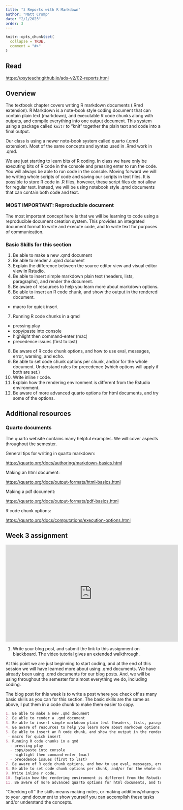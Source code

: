 ```yaml
---
title: "3 Reports with R Markdown"
author: "Matt Crump"
date: "2/1/2023"
order: 3 
---
```


```r
knitr::opts_chunk$set(
  collapse = TRUE,
  comment = "#>"
)
```

## Read

<https://psyteachr.github.io/ads-v2/02-reports.html>

## Overview

The textbook chapter covers writing R markdown documents (.Rmd extension). R Markdown is a note-book style coding document that can contain plain text (markdown), and executable R code chunks along with outputs, and compile everything into one output document. This system using a package called `knitr` to "knit" together the plain text and code into a final output.

Our class is using a newer note-book system called quarto (.qmd extension). Most of the same concepts and syntax used in .Rmd work in .qmd.

We are just starting to learn bits of R coding. In class we have only be executing bits of R code in the console and pressing enter to run the code. You will always be able to run code in the console. Moving forward we will be writing whole scripts of code and saving our scripts in text files. It is possible to store R code in .R files, however, these script files do not allow for regular text. Instead, we will be using notebook style .qmd documents that can contain both code and text.

### MOST IMPORTANT: Reproducible document

The most important concept here is that we will be learning to code using a reproducible document creation system. This provides an integrated document format to write and execute code, and to write text for purposes of communication.

### Basic Skills for this section

1.  Be able to make a new .qmd document
2.  Be able to render a .qmd document
3.  Explain the difference between the source editor view and visual editor view in Rstudio.
4.  Be able to insert simple markdown plain text (headers, lists, paragraphs), and render the document.
5.  Be aware of resources to help you learn more about markdown options.
6.  Be able to insert an R code chunk, and show the output in the rendered document.

-   macro for quick insert

7.  Running R code chunks in a qmd

-   pressing play
-   copy/paste into console
-   highlight then command-enter (mac)
-   precedence issues (first to last)

8.  Be aware of R code chunk options, and how to use eval, messages, error, warning, and echo.
9.  Be able to set code chunk options per chunk, and/or for the whole document. Understand rules for precedence (which options will apply if both are set.)
10. Write inline r code.
11. Explain how the rendering environment is different from the Rstudio environment.
12. Be aware of more advanced quarto options for html documents, and try some of the options.

## Additional resources

### Quarto documents

The quarto website contains many helpful examples. We will cover aspects throughout the semester.

General tips for writing in quarto markdown:

<https://quarto.org/docs/authoring/markdown-basics.html>

Making an html document:

<https://quarto.org/docs/output-formats/html-basics.html>

Making a pdf document:

<https://quarto.org/docs/output-formats/pdf-basics.html>

R code chunk options:

<https://quarto.org/docs/computations/execution-options.html>

## Week 3 assignment

<iframe width="560" height="315" src="https://www.youtube.com/embed/QcmFSIPGJBM" title="YouTube video player" frameborder="0" allow="accelerometer; autoplay; clipboard-write; encrypted-media; gyroscope; picture-in-picture; web-share" allowfullscreen></iframe>

1.  Write your blog post, and submit the link to this assignment on blackboard. The video tutorial gives an extended walkthrough.

At this point we are just beginning to start coding, and at the end of this session we will have learned more about using .qmd documents. We have already been using .qmd documents for our blog posts. And, we will be using throughout the semester for almost everything we do, including coding.

The blog post for this week is to write a post where you check off as many basic skills as you can for this section. The basic skills are the same as above, I put them in a code chunk to make them easier to copy.

``` markdown
1. Be able to make a new .qmd document
2. Be able to render a .qmd document
3. Be able to insert simple markdown plain text (headers, lists, paragraphs), and render the document.
4. Be aware of resources to help you learn more about markdown options.
5. Be able to insert an R code chunk, and show the output in the rendered document.
 - macro for quick insert
6. Running R code chunks in a qmd
  - pressing play
  - copy/paste into console
  - highlight then command-enter (mac) 
  - precedence issues (first to last)
7. Be aware of R code chunk options, and how to use eval, messages, error, warning, and echo.
8. Be able to set code chunk options per chunk, and/or for the whole document. Understand rules for precedence (which options will apply if both are set.)
9. Write inline r code.
10. Explain how the rendering environment is different from the Rstudio environment.
11. Be aware of more advanced quarto options for html documents, and try some of the options.
```

"Checking off" the skills means making notes, or making additions/changes to your .qmd document to show yourself you can accomplish these tasks and/or understand the concepts.
